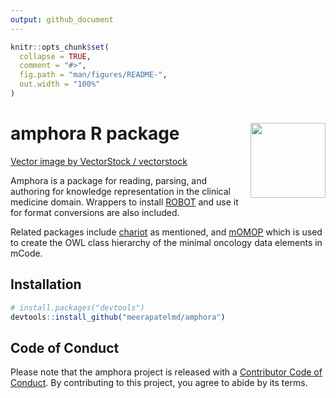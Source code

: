 ```yaml
---
output: github_document
---
```


<!-- README.md is generated from README.Rmd. Please edit that file -->

```r
knitr::opts_chunk$set(
  collapse = TRUE,
  comment = "#>",
  fig.path = "man/figures/README-",
  out.width = "100%"
)
```

# amphora R package <img src="man/figures/logo.png" align="right" alt="" width="120" /> 
<a href="https://www.vectorstock.com/royalty-free-vector/amphora-from-greece-in-flat-style-with-shadow-vector-20886871">Vector image by VectorStock / vectorstock</a>

<!-- badges: start -->
<!-- badges: end -->

Amphora is a package for reading, parsing, and authoring for knowledge 
representation in the clinical medicine domain. Wrappers to install 
[ROBOT](http://robot.obolibrary.org/) and use it for format conversions are also 
included. 

Related packages include [chariot](https://meerapatelmd.github.io/chariot) as
mentioned, and [mOMOP](https://meerapatelmd.github.io/mOMOP) which is used to 
create the OWL class hierarchy of the minimal oncology data elements in mCode.  


## Installation

``` r
# install.packages("devtools")
devtools::install_github("meerapatelmd/amphora")
```

## Code of Conduct

Please note that the amphora project is released with a [Contributor Code of Conduct](https://contributor-covenant.org/version/2/0/CODE_OF_CONDUCT.html). 
By contributing to this project, you agree to abide by its terms.
